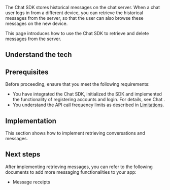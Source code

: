 
The Chat SDK stores historical messages on the chat server. When a chat user logs in from a different device, you can retrieve the historical messages from the server, so that the user can also browse these messages on the new device.

This page introduces how to use the Chat SDK to retrieve and delete messages from the server.

## Understand the tech

<Understand />

## Prerequisites

Before proceeding, ensure that you meet the following requirements:

- You have integrated the Chat SDK, initialized the SDK and implemented the functionality of registering accounts and login. For details, see <Link to="/agora-chat/get-started/get-started-sdk">Chat <Vg k="GET_STARTED"/></Link>.
- You understand the API call frequency limits as described in [Limitations](/agora-chat/reference/limitations).

## Implementation

This section shows how to implement retrieving conversations and messages.

<ProjectImplement />

## Next steps

After implementing retrieving messages, you can refer to the following documents to add more messaging functionalities to your app:

- <Link to="../messages/message-receipts">Message receipts</Link>